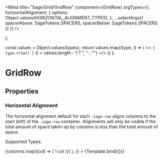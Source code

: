 





<Meta
  title="Sage/Grid/GridRow"
  component={GridRow}
  argTypes={{
    horizontalAlignment: {
      options: Object.values(HORIZONTAL_ALIGNMENT_TYPES),
    },
    ...selectArgs({
      spacerAbove: SageTokens.SPACERS,
      spacerBelow: SageTokens.SPACERS
    })
  }}
/>


  <Grid>
    <GridRow {...args} />
  </Grid>
);

  const values = Object.values(types);
  return values.map((type, i) => (
    <>
      <code>{ type.trim() }</code>
      {i < values.length - 1 ? ", " : ""}
    </>
  ))
};

# GridRow

## Properties
<ArgsTable of={GridRow} />

### Horizontal Alignment

The horizontal alignment default for each <code>.sage-row</code> aligns columns to the start (left) of the <code>.sage-row</code> container. Alignments will only be visible if the total amount of space taken up by columns is less than the total amount of space.

Supported Types: <AlignmentTypes types={HORIZONTAL_ALIGNMENT_TYPES}/>

<Canvas>
    <Story name="Default"
      args = {{
        horizontalAlignment: HORIZONTAL_ALIGNMENT_TYPES.Start,
         children: (
          <>
            {columns.map((col) => (
              <Grid.Col size="1" key={col.toString()} aria-label="Single column">
                <Card style={{ textAlign: 'center' }}>
                  1 col
                </Card>
              </Grid.Col>
            ))}
          </>
        ),
      }}
    >
      {Template.bind({})}
    </Story>
</Canvas>
